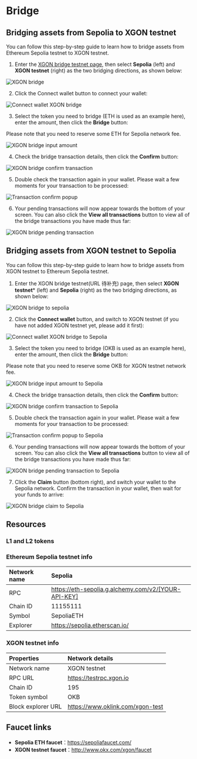 # Bridge
## Bridging assets from Sepolia to XGON testnet
You can follow this step-by-step guide to learn how to bridge assets from Ethereum Sepolia testnet to XGON testnet.
1. Enter the [XGON bridge testnet page](https://www.okx.com/xgon/testnet-bridge "XGON bridge testnet page"), then select **Sepolia** (left) and **XGON testnet** (right) as the two bridging directions, as shown below:

![XGON bridge](./img/xgon-bridge.png)

2. Click the Connect wallet button to connect your wallet:

![Connect wallet XGON bridge](./img/connect-wallet-xgon-bridge.png)

3. Select the token you need to bridge (ETH is used as an example here), enter the amount, then click the **Bridge** button:

<Tip title="Note">Please note that you need to reserve some ETH for Sepolia network fee.</Tip>

![XGON bridge input amount](./img/xgon-bridge-input-amount.png)

4. Check the bridge transaction details, then click the **Confirm** button:

![XGON bridge confirm transaction](./img/xgon-bridge-confirm-transaction.png)

5. Double check the transaction again in your wallet. Please wait a few moments for your transaction to be processed:

![Transaction confirm popup](./img/transaction-confirm-popup.png)

6. Your pending transactions will now appear towards the bottom of your screen. You can also click the **View all transactions** button to view all of the bridge transactions you have made thus far:

![XGON bridge pending transaction](./img/xgon-bridge-pending-transaction.png)

## Bridging assets from XGON testnet to Sepolia
You can follow this step-by-step guide to learn how to bridge assets from XGON testnet to Ethereum Sepolia testnet.
1. Enter the XGON bridge testnet(URL 待补充) page, then select **XGON testnet*** (left) and **Sepolia** (right) as the two bridging directions, as shown below:

![XGON bridge to sepolia](./img/xgon-bridge-to-sepolia.png)

2. Click the **Connect wallet** button, and switch to XGON testnet (if you have not added XGON testnet yet, please add it first):

![Connect wallet XGON bridge to Sepolia](./img/connect-wallet-xgon-bridge-to-sepolia.png)

3. Select the token you need to bridge (OKB is used as an example here), enter the amount, then click the **Bridge** button:

<Tip title="Note">Please note that you need to reserve some OKB for XGON testnet network fee.</Tip>

![XGON bridge input amount to Sepolia](./img/xgon-bridge-input-amount-to-sepolia.png)

4. Check the bridge transaction details, then click the **Confirm** button:

![XGON bridge confirm transaction to Sepolia](./img/xgon-bridge-confirm-transaction-to-sepolia.png)

5. Double check the transaction again in your wallet. Please wait a few moments for your transaction to be processed:

![Transaction confirm popup to Sepolia](./img/transaction-confirm-popup-to-sepolia.png)

6. Your pending transactions will now appear towards the bottom of your screen. You can also click the **View all transactions** button to view all of the bridge transactions you have made thus far:

![XGON bridge pending transaction to Sepolia](./img/xgon-bridge-pending-transaction-to-sepolia.png)

7. Click the **Claim** button (bottom right), and switch your wallet to the Sepolia network. Confirm the transaction in your wallet, then wait for your funds to arrive:

![XGON bridge claim to Sepolia](./img/xgon-bridge-claim-to-sepolia.png)

## Resources
### L1 and L2 tokens

### Ethereum Sepolia testnet info
|Network name|Sepolia|
|:----|:----|
|RPC|https://eth-sepolia.g.alchemy.com/v2/[YOUR-API-KEY]|
|Chain ID|11155111|
|Symbol|SepoliaETH|
|Explorer|https://sepolia.etherscan.io/|

### XGON testnet info
|Properties|Network details|
|:----|:----|
|Network name|XGON testnet|
|RPC URL|https://testrpc.xgon.io|
|Chain ID|195|
|Token symbol|OKB|
|Block explorer URL|https://www.oklink.com/xgon-test|

## Faucet links
* **Sepolia ETH faucet**：https://sepoliafaucet.com/
* **XGON testnet faucet**：http://www.okx.com/xgon/faucet
